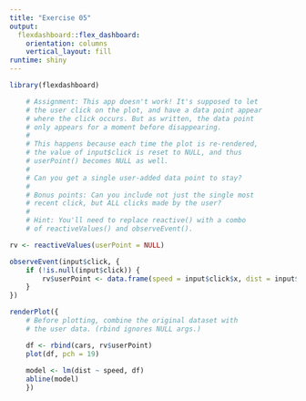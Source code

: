 ```yaml
---
title: "Exercise 05"
output: 
  flexdashboard::flex_dashboard:
    orientation: columns
    vertical_layout: fill
runtime: shiny       
---
```


```r
library(flexdashboard)

    # Assignment: This app doesn't work! It's supposed to let
    # the user click on the plot, and have a data point appear
    # where the click occurs. But as written, the data point
    # only appears for a moment before disappearing.
    # 
    # This happens because each time the plot is re-rendered,
    # the value of input$click is reset to NULL, and thus
    # userPoint() becomes NULL as well.
    # 
    # Can you get a single user-added data point to stay?
    # 
    # Bonus points: Can you include not just the single most
    # recent click, but ALL clicks made by the user?
    # 
    # Hint: You'll need to replace reactive() with a combo
    # of reactiveValues() and observeEvent().
```



```r

rv <- reactiveValues(userPoint = NULL)

observeEvent(input$click, {
    if (!is.null(input$click)) {
        rv$userPoint <- data.frame(speed = input$click$x, dist = input$click$y)  
    }
})
```


```r
renderPlot({
    # Before plotting, combine the original dataset with
    # the user data. (rbind ignores NULL args.)

    df <- rbind(cars, rv$userPoint)
    plot(df, pch = 19)
    
    model <- lm(dist ~ speed, df)
    abline(model)
    })
```

